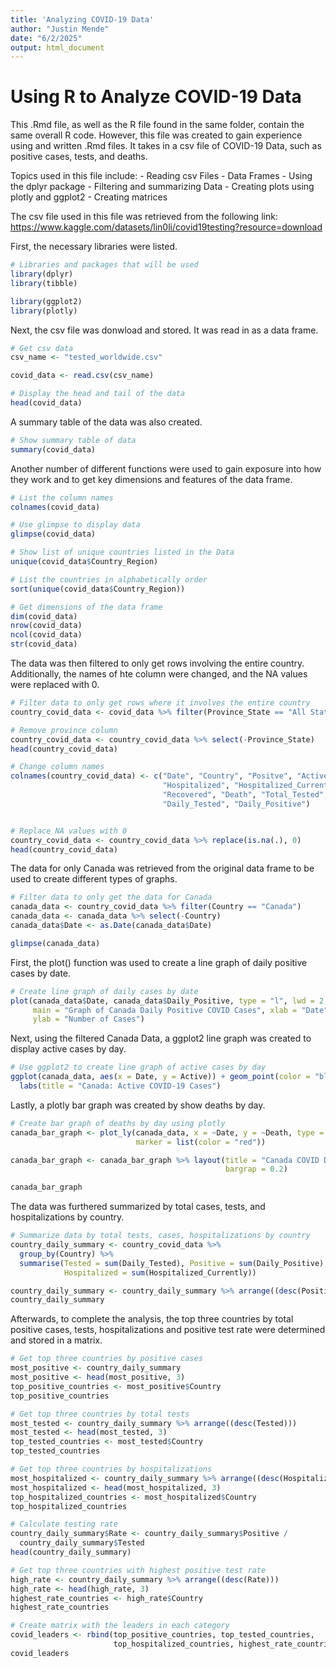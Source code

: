 ```yaml
---
title: 'Analyzing COVID-19 Data'
author: "Justin Mende"
date: "6/2/2025"
output: html_document
---
```


# Using R to Analyze COVID-19 Data
This .Rmd file, as well as the R file found in the same folder,
contain the same overall R code. However, this file was created
to gain experience using and written .Rmd files. It takes in a 
csv file of COVID-19 Data, such as positive cases, tests, and deaths.

Topics used in this file include:
- Reading csv Files 
- Data Frames
- Using the dplyr package
- Filtering and summarizing Data
- Creating plots using plotly and ggplot2
- Creating matrices

The csv file used in this file was retrieved from the following link:
<https://www.kaggle.com/datasets/lin0li/covid19testing?resource=download>

First, the necessary libraries were listed.
```r
# Libraries and packages that will be used
library(dplyr)
library(tibble)

library(ggplot2)
library(plotly)
```

Next, the csv file was donwload and stored. It was read in as a data frame.
```r
# Get csv data
csv_name <- "tested_worldwide.csv"

covid_data <- read.csv(csv_name)

# Display the head and tail of the data
head(covid_data)
```

A summary table of the data was also created.
```r
# Show summary table of data
summary(covid_data)
```

Another number of different functions were used to gain exposure into how they
work and to get key dimensions and features of the data frame.
```r
# List the column names
colnames(covid_data)

# Use glimpse to display data
glimpse(covid_data)

# Show list of unique countries listed in the Data
unique(covid_data$Country_Region)

# List the countries in alphabetically order
sort(unique(covid_data$Country_Region))

# Get dimensions of the data frame
dim(covid_data)
nrow(covid_data)
ncol(covid_data)
str(covid_data)
```

The data was then filtered to only get rows involving the entire country. 
Additionally, the names of hte column were changed, and the NA values were
replaced with 0.
```r
# Filter data to only get rows where it involves the entire country
country_covid_data <- covid_data %>% filter(Province_State == "All States")

# Remove province column
country_covid_data <- country_covid_data %>% select(-Province_State)
head(country_covid_data)

# Change column names
colnames(country_covid_data) <- c("Date", "Country", "Positve", "Active",
                                  "Hospitalized", "Hospitalized_Currently",
                                  "Recovered", "Death", "Total_Tested",
                                  "Daily_Tested", "Daily_Positive")


# Replace NA values with 0
country_covid_data <- country_covid_data %>% replace(is.na(.), 0)
head(country_covid_data)
```

The data for only Canada was retrieved from the original data frame to be used 
to create different types of graphs.
```r
# Filter data to only get the data for Canada
canada_data <- country_covid_data %>% filter(Country == "Canada")
canada_data <- canada_data %>% select(-Country)
canada_data$Date <- as.Date(canada_data$Date)

glimpse(canada_data)
```

First, the plot() function was used to create a line graph of daily positive cases
by date.
```r
# Create line graph of daily cases by date
plot(canada_data$Date, canada_data$Daily_Positive, type = "l", lwd = 2,
     main = "Graph of Canada Daily Positive COVID Cases", xlab = "Date",
     ylab = "Number of Cases")
```

Next, using the filtered Canada Data, a ggplot2 line graph was created to display 
active cases by day.
```r
# Use ggplot2 to create line graph of active cases by day
ggplot(canada_data, aes(x = Date, y = Active)) + geom_point(color = "blue") +
  labs(title = "Canada: Active COVID-19 Cases")
```

Lastly, a plotly bar graph was created by show deaths by day.
```r
# Create bar graph of deaths by day using plotly
canada_bar_graph <- plot_ly(canada_data, x = ~Date, y = ~Death, type = "bar",
                            marker = list(color = "red"))

canada_bar_graph <- canada_bar_graph %>% layout(title = "Canada COVID Deaths",
                                                bargrap = 0.2)

canada_bar_graph
```

The data was furthered summarized by total cases, tests, and hospitalizations by
country.
```r
# Summarize data by total tests, cases, hospitalizations by country
country_daily_summary <- country_covid_data %>%
  group_by(Country) %>%
  summarise(Tested = sum(Daily_Tested), Positive = sum(Daily_Positive),
            Hospitalized = sum(Hospitalized_Currently))

country_daily_summary <- country_daily_summary %>% arrange((desc(Positive)))
country_daily_summary
```

Afterwards, to complete the analysis, the top three countries by total positive cases,
tests, hospitalizations and positive test rate were determined and stored in a matrix.
```r
# Get top three countries by positive cases
most_positive <- country_daily_summary
most_positive <- head(most_positive, 3)
top_positive_countries <- most_positive$Country
top_positive_countries

# Get top three countries by total tests
most_tested <- country_daily_summary %>% arrange((desc(Tested)))
most_tested <- head(most_tested, 3)
top_tested_countries <- most_tested$Country
top_tested_countries

# Get top three countries by hospitalizations
most_hospitalized <- country_daily_summary %>% arrange((desc(Hospitalized)))
most_hospitalized <- head(most_hospitalized, 3)
top_hospitalized_countries <- most_hospitalized$Country
top_hospitalized_countries

# Calculate testing rate
country_daily_summary$Rate <- country_daily_summary$Positive /
  country_daily_summary$Tested
head(country_daily_summary)

# Get top three countries with highest positive test rate
high_rate <- country_daily_summary %>% arrange((desc(Rate)))
high_rate <- head(high_rate, 3)
highest_rate_countries <- high_rate$Country
highest_rate_countries

# Create matrix with the leaders in each category
covid_leaders <- rbind(top_positive_countries, top_tested_countries,
                       top_hospitalized_countries, highest_rate_countries)
covid_leaders
```
